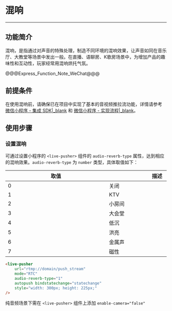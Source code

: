 <style>
table th:nth-of-type(1) { min-width: 300px; }
table th:nth-of-type(2) { min-width: 300px; }
</style>

# 混响

- - - 

## 功能简介

混响，是指通过对声音的特殊处理，制造不同环境的混响效果，让声音如同在音乐厅、大教堂等场景中发出一般。在直播、语聊房、K歌房场景中，为增加产品的趣味性和互动性，玩家经常用混响烘托气氛。

@@@Express_Function_Note_WeChat@@@

## 前提条件

在使用混响前，请确保已在项目中实现了基本的音视频推拉流功能，详情请参考 [微信小程序 - 集成 SDK\|_blank](!SDK_Integration_WeChat) 和 [微信小程序 - 实现流程\|_blank](!Solution_Implementation_WeChat)。

## 使用步骤

### 设置混响

可通过设置小程序的 `<live-pusher>` 组件的 `audio-reverb-type` 属性，达到相应的混响效果。`audio-reverb-type` 为 `number` 类型，具体取值如下：

  | 取值 | 描述 |
  |-------|--------|
  | 0 | 关闭 |
  | 1 | KTV |
  | 2 | 小房间 |
  | 3 | 大会堂 |
  | 4 | 低沉 |
  | 5 | 洪亮 |
  | 6 | 金属声 |
  | 7 | 磁性 |


```html
<live-pusher 
    url="rtmp://domain/push_stream" 
    mode="RTC" 
    audio-reverb-type="1" 
    autopush bindstatechange="statechange" 
    style="width: 300px; height: 225px;" 
/>
```

<div class="mk-warning">

纯音频场景下需在 `<live-pusher>` 组件上添加 `enable-camera="false"`  
</div>
